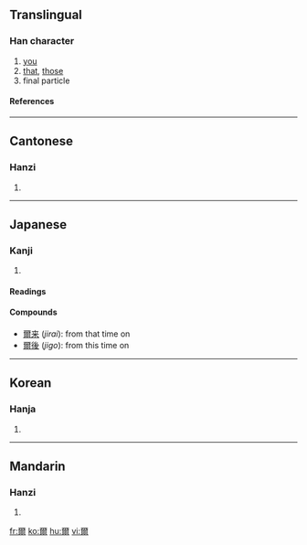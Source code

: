 {{see|尔}}

==Translingual==
===Han character===
{{Han char|rn=89|rad=爻|as=10|sn=14|four=1022<sub>7</sub>|canj=一火月大 (MFBK)}}
# [[you]]
# [[that]], [[those]]
# final particle
====References====
{{Han ref|kx=0691.040|dkj=19750|dj=1104.030|hdz=10027.010|uh=723E|ud=29246|bh=BAB8|bd=47800}}

----
==Cantonese==
===Hanzi===
{{yue-hanzi|jyut=|y=yi5}}
# {{defn|Cantonese}}

----
==Japanese==
===Kanji===
{{ja-kanji|grade=|rs=爻10}}
# {{defn|Japanese}} 
====Readings====
{{ja-readings|on=[[じ]] (''ji''), [[に]] (''ni'')|kun=[[おれ]] (''ore''), [[しか]] (''shika''), [[しかり]] (''shikari''), [[その]] (''sono''), [[なんじ]] (''nanji''), [[のみ]] (''nomi'')|nanori=[[あきら]] (''akira''), [[ちか]] (''chika''), [[み]] (''mi''), [[みつる]] (''mitsuru'')}}
====Compounds====
*[[爾来]] (''jirai''): from that time on
*[[爾後]] (''jigo''): from this time on
----

==Korean==
===Hanja===
{{ko-hanja|hangeul=이|eumhun=|rv=i|mr=i|y=i}}
# {{defn|Korean}}

----
==Mandarin==
===Hanzi===
{{cmn-hanzi|sim=尔|pin=[[ěr]] ([[er3]]), [[pán]] ([[pan2]])|wg=erh<sup>3</sup>, p'an<sup>2</sup>}}
# {{defn|Mandarin}}

[[fr:爾]]
[[ko:爾]]
[[hu:爾]]
[[vi:爾]]